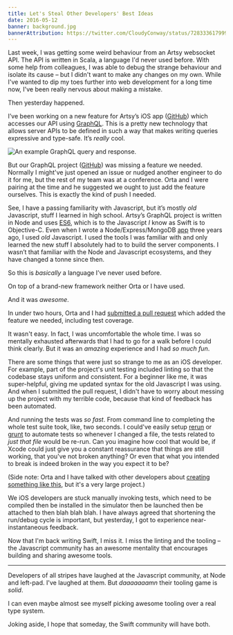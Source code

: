 ```yaml
---
title: Let's Steal Other Developers' Best Ideas
date: 2016-05-12
banner: background.jpg
bannerAttribution: https://twitter.com/CloudyConway/status/728333617999564800
---
```


Last week, I was getting some weird behaviour from an Artsy websocket API. The API is written in Scala, a language I'd never used before. With some help from colleagues, I was able to debug the strange behaviour and isolate its cause – but I didn't want to make any changes on my own. While I've wanted to dip my toes further into web development for a long time now, I've been really nervous about making a mistake.

Then yesterday happened.

I’ve been working on a new feature for Artsy’s iOS app ([GitHub](https://github.com/artsy/eigen)) which accesses our API using [GraphQL](http://graphql.org). This is a pretty new technology that allows server APIs to be defined in such a way that makes writing queries expressive and type-safe. It’s _really_ cool.

<Wide>

![An example GraphQL query and response.](./example.png)

</Wide>

But our GraphQL project ([GitHub](https://github.com/artsy/metaphysics)) was missing a feature we needed. Normally I might've just opened an issue or nudged another engineer to do it for me, but the rest of my team was at a conference. Orta and I were pairing at the time and he suggested we ought to just add the feature ourselves. This is exactly the kind of push I needed.

See, I have a passing familiarity with Javascript, but it’s mostly _old_ Javascript, stuff I learned in high school. Artsy’s GraphQL project is written in Node and uses [ES6](https://github.com/lukehoban/es6features), which is to the Javascript _I_ know as Swift is to Objective-C. Even when I wrote a Node/Express/MongoDB [app](https://ashfurrow.com/blog/35mm-launch/) three years ago, I used _old_ Javascript. I used the tools I was familiar with and only learned the new stuff I absolutely had to to build the server components. I wasn’t that familiar with the Node and Javascript ecosystems, and they have changed a tonne since then.

So this is _basically_ a language I’ve never used before.

On top of a brand-new framework neither Orta or I have used.

And it was _awesome_.

In under two hours, Orta and I had [submitted a pull request](https://github.com/artsy/metaphysics/pull/243) which added the feature we needed, including test coverage.

It wasn't easy. In fact, I was uncomfortable the whole time. I was so mentally exhausted afterwards that I had to go for a walk before I could think clearly. But it was an _amazing_ experience and I had _so much fun_.

There are some things that were just so strange to me as an iOS developer. For example, part of the project's unit testing included linting so that the codebase stays uniform and consistent. For a beginner like me, it was super-helpful, giving me updated syntax for the old Javascript I was using. And when I submitted the pull request, I didn't have to worry about messing up the project with my terrible code, because that kind of feedback has been automated.

And running the tests was _so fast_. From command line to completing the whole test suite took, like, two seconds. I could've easily setup [rerun](https://github.com/alexch/rerun) or [grunt](http://gruntjs.com) to automate tests so whenever I changed a file, the tests related to _just that file_ would be re-run. Can you imagine how cool that would be, if Xcode could just give you a constant reassurance that things are still working, that you've not broken anything? Or even that what you intended to break is indeed broken in the way you expect it to be?

(Side note: Orta and I have talked with other developers about [creating something like this](https://github.com/artsy/mobile/issues/26), but it's a very large project.)

We iOS developers are stuck manually invoking tests, which need to be compiled then be installed in the simulator then be launched then be attached to then blah blah blah. I have always agreed that shortening the run/debug cycle is important, but yesterday, I got to experience near-instantaneous feedback.

Now that I'm back writing Swift, I miss it. I miss the linting and the tooling – the Javascript community has an awesome mentality that encourages building and sharing awesome tools.

---

Developers of all stripes have laughed at the Javascript community, at Node and left-pad. I've laughed at them. But _daaaaaaamn_ their tooling game is _solid_.

I can even maybe almost see myself picking awesome tooling over a real type system.

Joking aside, I hope that someday, the Swift community will have both.
